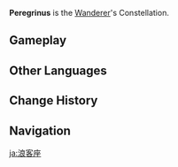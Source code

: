 {{Constellation Overview Infobox
|title     = Peregrinus
|character = Wanderer
|meaning   = Wanderer
}}
'''Peregrinus''' is the [[Wanderer]]'s Constellation.

==Gameplay==
{{Constellations Table|Wanderer}}

==Other Languages==
{{Other Languages
|en      = Peregrinus
|en_lang = la
|en_tl   = Wanderer
|zhs     = 浪客座
|zhs_rm  = Làngkè-zuò
|zht     = 浪客座
|zht_rm  = Làngkè-zuò
|zh_tl   = Wanderer Constellation{{Sino|zh|ja}}
|ja      = 浪客座
|ja_rm   = Roukaku-za
|ja_tl   = Wanderer Constellation
|ko      = 낭객자리
|ko_rm   = Nanggaek-jari
|ko_tl   = {{w|Ronin}} Constellation
|es      = Peregrinus
|fr      = Peregrinus
|ru      = Пилигрим
|ru_tl   = Pilgrim
|th      = Peregrinus
|vi      = {{tt|Cung|宮}} {{tt|Lãng Khách|浪客}}
|vi_tl   = Wanderer Constellation{{Sino|vi|ja|part=1}}
|de      = Peregrinus
|id      = Errabundus
|id_tl   = Wandering
|id_lang = la
|pt      = Peregrinus
|tr      = Salik
|tr_tl   = 
|it      = Peregrinus
}}

==Change History==
{{Change History|3.3}}

==Navigation==
{{Constellation Navbox}}

[[ja:浪客座]]